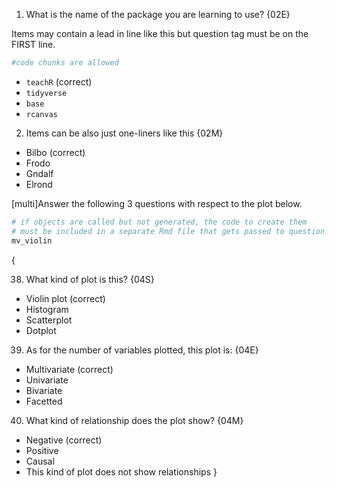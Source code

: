 
<!-- No YAML front matter! -->
<!-- SINGPLE items must have the following form: -->
<!-- number followed by a full stop stem wording {[week][difficulty]}, -->
<!-- wehre difficulty is one of S - simple, E - easy, M - moderate, D - difficult -->

<!-- Stem can have multiple lines but the {} tag must be at the end of the first line with no full stop after it. -->

<!-- Code chunks are allowed -->

<!-- Response options are denoted using leading "- " -->
<!-- No full stops after response options. -->
<!-- Correct answer should be denoted with " (correct)" -->

<!-- All valid markdown allowed including maths mode, e.g., $\bar{x}$ -->

01. What is the name of the package you are learning to use? {02E}

Items may contain a lead in line like this but question tag must be on the FIRST line.

```r
#code chunks are allowed
```

- `teachR` (correct)
- `tidyverse`
- `base`
- `rcanvas`

02. Items can be also just one-liners like this {02M}

- Bilbo (correct)
- Frodo
- Gndalf
- Elrond

<!-- QUESTION GROUPS -->
<!-- Items can share a single stem/paradigm -->
<!-- This must be denoted with [multi] at the beginning of the group -->
<!-- Group stems have NO NUMBER -->

[multi]Answer the following 3 questions with respect to the plot below.

```r
# if objects are called but not generated, the code to create them
# must be included in a separate Rmd file that gets passed to question.bank
mv_violin
```

{ <!-- after group stem, there must be an opening curly brace closed after the end of the group -->

38. What kind of plot is this? {04S}

- Violin plot (correct)
- Histogram
- Scatterplot
- Dotplot

39. As for the number of variables plotted, this plot is: {04E}

- Multivariate (correct)
- Univariate
- Bivariate
- Facetted

40. What kind of relationship does the plot show? {04M}

- Negative (correct)
- Positive
- Causal
- This kind of plot does not show relationships
} <!-- close group -->

<!-- Best to leave an empty last line -->
